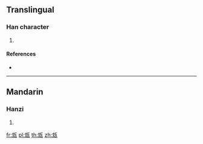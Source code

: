 {{character info/new}}
==Translingual==

===Han character===
{{Han char|rn=98|rad=瓦|as=04|sn=9|four=|canj=LUMVN|ids=⿰冘瓦}}

# {{defn|Han|sort=瓦04}}

====References====
* {{Han ref|kx=0748.160|dkj=21458|dj=1157.030|hdz=21423.050|uh=74ED|ud=29933}}

----

==Mandarin==

===Hanzi===
{{cmn-hanzi|pin=[[dǎn]] ([[dan3]])|wg=tan<sup>3</sup>}}

# {{defn|lang=cmn|sort=瓦04}}

[[fr:瓭]]
[[pl:瓭]]
[[th:瓭]]
[[zh:瓭]]